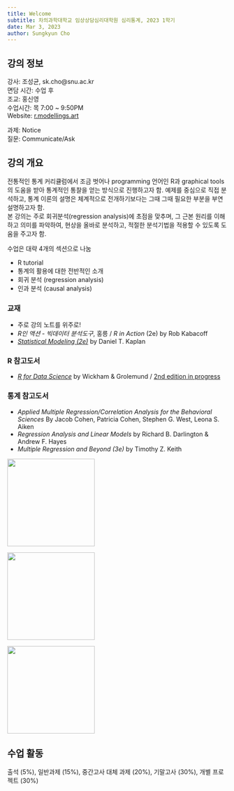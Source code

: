 ```yaml
---
title: Welcome
subtitle: 차의과학대학교 임상상담심리대학원 심리통계, 2023 1학기
date: Mar 3, 2023
author: Sungkyun Cho
---
```

## 강의 정보
강사: 조성균, sk.cho@snu.ac.kr  
면담 시간: 수업 후  
조교: 홍신영  
수업시간: 목 7:00 ~ 9:50PM  
Website: [r.modellings.art](https://r.modellings.art)

과제: Notice  
질문: Communicate/Ask

## 강의 개요

전통적인 통계 커리큘럼에서 조금 벗어나 programming 언어인 R과 graphical tools의 도움을 받아 통계적인 통찰을 얻는 방식으로 진행하고자 함. 예제를 중심으로 직접 분석하고, 통계 이론의 설명은 체계적으로 전개하기보다는 그때 그때 필요한 부분을 부연 설명하고자 함.  
본 강의는 주로 회귀분석(regression analysis)에 초점을 맞추며, 그 근본 원리를 이해하고 의미를 파악하여, 현상을 올바로 분석하고, 적절한 분석기법을 적용할 수 있도록 도움을 주고자 함.  

수업은 대략 4개의 섹션으로 나눔  

- R tutorial  
- 통계의 활용에 대한 전반적인 소개  
- 회귀 분석 (regression analysis)  
- 인과 분석 (causal analysis)

### 교재
- 주로 강의 노트를 위주로!
- *R인 액션 - 빅데이터 분석도구*, 홍릉 / *R in Action* (2e) by Rob Kabacoff
- [*Statistical Modeling (2e)*](https://dtkaplan.github.io/SM2-bookdown/) by Daniel T. Kaplan

### R 참고도서

- [*R for Data Science*](https://r4ds.had.co.nz/index.html) by Wickham & Grolemund / [2nd edition in progress](https://r4ds.hadley.nz/ )


### 통계 참고도서
- *Applied Multiple Regression/Correlation Analysis for the Behavioral Sciences* By Jacob Cohen, Patricia Cohen, Stephen G. West, Leona S. Aiken
- *Regression Analysis and Linear Models* by Richard B. Darlington & Andrew F. Hayes
- *Multiple Regression and Beyond (3e)* by Timothy Z. Keith

::: {layout-ncol=3 fig-aligh="left"}
![](contents/images/book1.png){width="200"}

![](contents/images/book2.png){width="200"}

![](contents/images/keith.jpg){width="200"}
:::

## 수업 활동
출석 (5%), 일반과제 (15%), 중간고사 대체 과제 (20%), 기말고사 (30%), 개별 프로젝트 (30%)